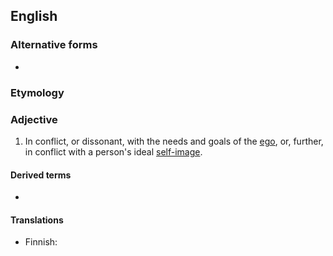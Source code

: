 ==English==

===Alternative forms===
* {{alt|en|ego-dystonic|ego dystonic}}

===Etymology===
{{compound|en|ego|dystonic}}

===Adjective===
{{en-adj}}

# {{lb|en|psychology|of behaviours, values, or beliefs}} In conflict, or dissonant, with the needs and goals of the [[ego]], or, further, in conflict with a person's ideal [[self-image]].
#: {{ant|en|egosyntonic}}

====Derived terms====
* {{l|en|egodystonia}}

====Translations====
{{trans-top}}
* Finnish: {{t|fi|egodystoninen}}
{{trans-bottom}}